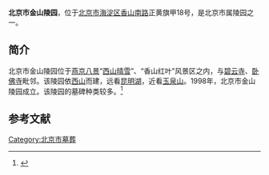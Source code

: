 '''北京市金山陵园'''，位于[[北京市|北京市]][[海淀区|海淀区]][[香山南路|香山南路]]正黄旗甲18号，是北京市属陵园之一。

==简介==
北京市金山陵园位于[[燕京八景|燕京八景]]“[[西山晴雪|西山晴雪]]”、“香山红叶”风景区之内，与[[碧云寺_(北京市)|碧云寺]]、[[十方普觉寺|卧佛寺]]毗邻。该陵园依[[北京西山|西山]]而建，远看[[昆明湖|昆明湖]]，近看[[玉泉山|玉泉山]]。1998年，北京市金山陵园成立。该陵园的墓碑种类较多。<ref>{{Cite web |url=http://www.babaoshan.com.cn/Department.asp?class_id=45 |title=金山陵园，八宝山，于2013-12-30查阅 |accessdate=2013-12-30 |archive-date=2013-12-31 |archive-url=https://web.archive.org/web/20131231000601/http://www.babaoshan.com.cn/Department.asp?class_id=45 |dead-url=no }}</ref>

==参考文献==
{{reflist}}

[[Category:北京市墓葬|Category:北京市墓葬]]